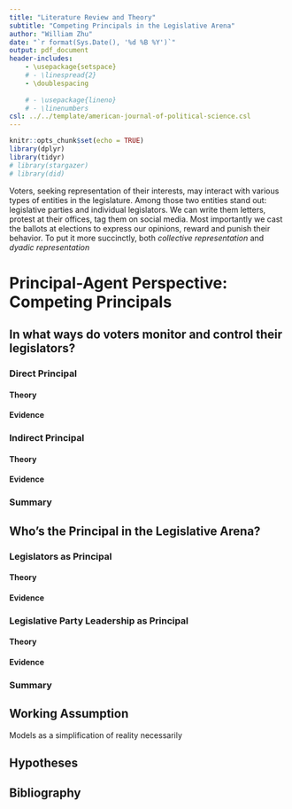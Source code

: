 ```yaml
---
title: "Literature Review and Theory"
subtitle: "Competing Principals in the Legislative Arena"
author: "William Zhu"
date: "`r format(Sys.Date(), '%d %B %Y')`"
output: pdf_document
header-includes:
    - \usepackage{setspace}
    # - \linespread{2}
    - \doublespacing
    
    # - \usepackage{lineno}
    # - \linenumbers
csl: ../../template/american-journal-of-political-science.csl
---
```


```r
knitr::opts_chunk$set(echo = TRUE)
library(dplyr)
library(tidyr)
# library(stargazer)
# library(did)
```

<!-- Note to self, delegate/trustee stuff might be too sociological. Start with Survey of Behavior -->

<!-- # Behavioral Foundations: Party in Taiwan Legislative Yuan -->

<!-- Students of voting and legislative behavior have long observed the following stylized facts: -->

<!-- 1.  legislators' votes in the legislature are by and large congruent with their constituency's preference . -->

<!-- 2.  Co-partisan legislators by and large vote together in the legislature. -->

<!-- Though the second stylized fact was challenged, especially by those who focus on the U.S. Congress where party unity apparently took a hit in the latter half of the twentieth century, it was no longer the case now as the U.S. is in the grips of partisan polarization and was rarely ever in doubt in other democracies where legislative parties are stronger than their counterparts in the U.S.. Nevertheless, it has remained relatively difficult for students of voting and legislative behavior to decisively determine the causal mechanism behind such behavioral regularity. -->

<!-- ## Relationship between voters and legislators -->

<!-- It is usually assumed that legislators follow the  -->

<!-- ### Voters follow Legislators -->

<!-- #### Theory -->

<!-- #### Evidence -->

<!-- ### Legislators follow the voters. -->

<!-- #### Theory -->

<!-- #### Evidence -->

<!-- ### Summary -->

<!-- ## Relationship between voters and legislators -->

<!-- It is usually assumed that legislators follow the  -->

<!-- ### Voters follow Legislators -->

<!-- #### Theory -->

<!-- #### Evidence -->

<!-- ### Legislators follow the voters. -->

<!-- #### Theory -->

<!-- #### Evidence -->

<!-- ### Summary -->

<!-- ## Working Assumption -->


Voters, seeking representation of their interests, may interact with various types of entities in the legislature. 
Among those two entities stand out: legislative parties and individual legislators. 
We can write them letters, protest at their offices, tag them on social media. 
Most importantly we cast the ballots at elections to express our opinions, reward and punish their behavior. 
To put it more succinctly, both *collective representation* and *dyadic representation*



# Principal-Agent Perspective: Competing Principals

## In what ways do voters monitor and control their legislators?

### Direct Principal

#### Theory

#### Evidence

### Indirect Principal

#### Theory

#### Evidence

### Summary

## Who's the Principal in the Legislative Arena?

### Legislators as Principal

#### Theory

#### Evidence

### Legislative Party Leadership as Principal

#### Theory

#### Evidence

### Summary

## Working Assumption

Models as a simplification of reality necessarily

## Hypotheses

\newpage

## Bibliography

::: {#refs}
:::
